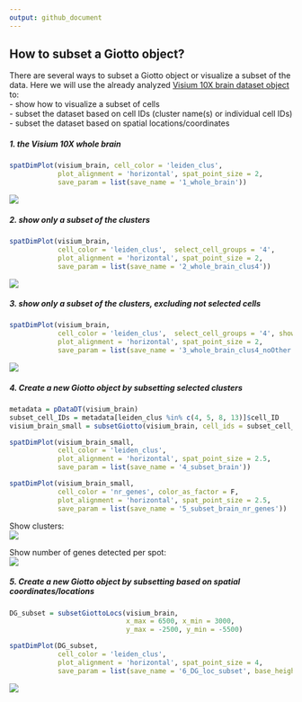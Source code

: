 ```yaml
---
output: github_document
---
```


## How to subset a Giotto object?

There are several ways to subset a Giotto object or visualize a subset of the data. Here we will use the already analyzed [Visium 10X brain dataset object](./inst/examples/mouse_visium_brain/mouse_visium_brain_Giotto_v0.1.3.md) to:  
- show how to visualize a subset of cells  
- subset the dataset based on cell IDs (cluster name(s) or individual cell IDs)  
- subset the dataset based on spatial locations/coordinates  



##### 1. the Visium 10X whole brain  
```r
spatDimPlot(visium_brain, cell_color = 'leiden_clus',
            plot_alignment = 'horizontal', spat_point_size = 2,
            save_param = list(save_name = '1_whole_brain'))
```

![](./figures/1_whole_brain.png)


##### 2. show only a subset of the clusters 
```r
spatDimPlot(visium_brain,
            cell_color = 'leiden_clus',  select_cell_groups = '4',
            plot_alignment = 'horizontal', spat_point_size = 2,
            save_param = list(save_name = '2_whole_brain_clus4'))
```

![](./figures/2_whole_brain_clus4.png)


##### 3. show only a subset of the clusters, excluding not selected cells
```r
spatDimPlot(visium_brain,
            cell_color = 'leiden_clus',  select_cell_groups = '4', show_other_cells = F,
            plot_alignment = 'horizontal', spat_point_size = 2,
            save_param = list(save_name = '3_whole_brain_clus4_noOther'))
```

![](./figures/3_whole_brain_clus4_noOther.png)  


##### 4. Create a new Giotto object by subsetting selected clusters
```r
metadata = pDataDT(visium_brain)
subset_cell_IDs = metadata[leiden_clus %in% c(4, 5, 8, 13)]$cell_ID
visium_brain_small = subsetGiotto(visium_brain, cell_ids = subset_cell_IDs)

spatDimPlot(visium_brain_small,
            cell_color = 'leiden_clus', 
            plot_alignment = 'horizontal', spat_point_size = 2.5,
            save_param = list(save_name = '4_subset_brain'))

spatDimPlot(visium_brain_small,
            cell_color = 'nr_genes', color_as_factor = F,
            plot_alignment = 'horizontal', spat_point_size = 2.5,
            save_param = list(save_name = '5_subset_brain_nr_genes'))
```

Show clusters:  
![](./figures/4_subset_brain.png)


Show number of genes detected per spot:  
![](./figures/5_subset_brain_nr_genes.png)  





##### 5.  Create a new Giotto object by subsetting based on spatial coordinates/locations
```r
DG_subset = subsetGiottoLocs(visium_brain,
                             x_max = 6500, x_min = 3000,
                             y_max = -2500, y_min = -5500)

spatDimPlot(DG_subset,
            cell_color = 'leiden_clus', 
            plot_alignment = 'horizontal', spat_point_size = 4,
            save_param = list(save_name = '6_DG_loc_subset', base_height = 4))
```


![](./figures/6_DG_loc_subset.png)






